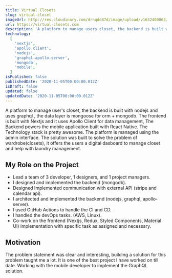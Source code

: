 ```yaml
---
title: Virtual Closets
slug: virtual-closet
imageUrl: http://res.cloudinary.com/drnqdd87d/image/upload/v1632400063/Personal/virtual-closet_ywlw1t.png
url: https://virtual-closets.com
description: 'A platform to manage users closet, the backend is built with nodejs and graphql , the data layer is mongoose + mongodb. The frontend is built with Nextjs and it uses Apollo Client for data management, The Backend powers the mobile application built with React Native. The Technology stack is pretty awesome. The platform is managed using the admin interface. The solution was built to solve the problem of wardrobe(closets), it offers the users a digital dasboard to manage closet and help with laundry management.'
technology:
  [
    'nextjs',
    'apollo client',
    'nodejs',
    'graphql-apollo-server',
    'mongodb',
    'mobile',
  ]
isPublished: false
publishedDate: '2020-11-05T00:00:00.012Z'
isDraft: false
updated: false
updatedDate: '2020-11-05T00:00:00.012Z'
---
```


<!-- # Virtual Closet -->

A platform to manage user's closet, the backend is built with nodejs and uses graphql ,
the data layer is mongoose for orm + mongodb. The frontend is built
with Nextjs and it uses Apollo Client for data management, The Backend powers
the mobile application built with React Native. The Technology stack is pretty awesome.
The platform is managed using the admin interface. The solution was built to solve the
problem of wardrobe(closets), it offers the users a digital dasboard to manage closet and help with laundry management.

## My Role on the Project

- Lead a team of 3 developer, 1 designers, and 1 project managers.
- I designed and implemented the backend (mongodb).
- Designed Implemented communication with external API (stripe and calendar api).
- I architected and implemented the backend (nodejs, graphql, apollo-server).
- I used GitHub Actions to handle the CI and CD.
- I handled the devOps tasks. (AWS, Linux).
- Co-work on the frontend (Nextjs, Redux, Styled Components, Material UI) implementation with specific task as assigned and necessary.

## Motivation

The problem statement was clear and interesting, building a solution for this problem taught me a lot. It is one of the best project I have worked on till date. Working with the mobile developer to implement the GraphQL solution.
